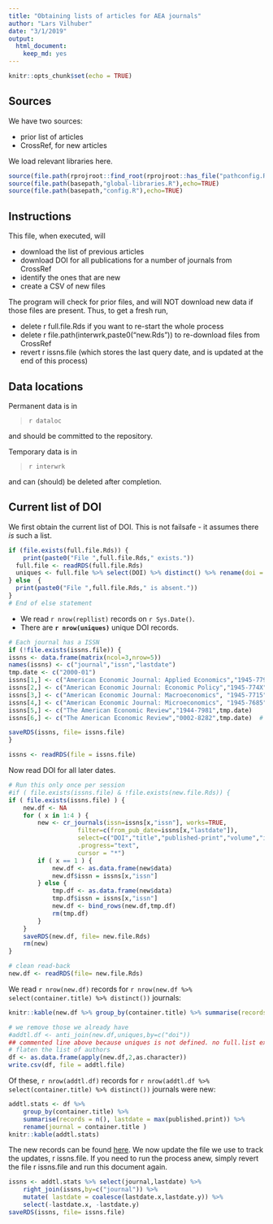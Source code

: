 ```yaml
---
title: "Obtaining lists of articles for AEA journals"
author: "Lars Vilhuber"
date: "3/1/2019"
output: 
  html_document: 
    keep_md: yes
---
```


```r
knitr::opts_chunk$set(echo = TRUE)
```

## Sources
We have two sources:

- prior list of articles
- CrossRef, for new articles

We load relevant libraries here.

```r
source(file.path(rprojroot::find_root(rprojroot::has_file("pathconfig.R")),"pathconfig.R"),echo=TRUE)
source(file.path(basepath,"global-libraries.R"),echo=TRUE)
source(file.path(basepath,"config.R"),echo=TRUE)
```
## Instructions
This file, when executed, will

- download the list of previous articles
- download DOI for all publications for a number of journals from CrossRef
- identify the ones that are new
- create a CSV of new files

The program will check for prior files, and will NOT download new data if those files are present. Thus, to get a fresh run, 

- delete ` `r full.file.Rds` ` if you want to re-start the whole process
- delete ` `r file.path(interwrk,paste0("new.Rds"))` ` to re-download files from CrossRef
- revert ` `r issns.file` ` (which stores the last query date, and is updated at the end of this process)

## Data locations

Permanent data is in

> `r dataloc`

and should be committed to the repository.

Temporary data is in

> `r interwrk`

and can (should) be deleted after completion.

## Current list of DOI

We first obtain the current list of DOI. This is not failsafe - it assumes there *is* such a list.


```r

if (file.exists(full.file.Rds)) {
	print(paste0("File ",full.file.Rds," exists."))
  full.file <- readRDS(full.file.Rds)
  uniques <- full.file %>% select(DOI) %>% distinct() %>% rename(doi = DOI)
} else	{
  print(paste0("File ",full.file.Rds," is absent."))
}
# End of else statement

```

- We read `r nrow(repllist)` records on `r Sys.Date()`.
- There are **`r nrow(uniques)`** unique DOI records. 

```r
# Each journal has a ISSN
if (!file.exists(issns.file)) {
issns <- data.frame(matrix(ncol=3,nrow=5))
names(issns) <- c("journal","issn","lastdate")
tmp.date <- c("2000-01")
issns[1,] <- c("American Economic Journal: Applied Economics","1945-7790",tmp.date)
issns[2,] <- c("American Economic Journal: Economic Policy","1945-774X",tmp.date)
issns[3,] <- c("American Economic Journal: Macroeconomics", "1945-7715",tmp.date)
issns[4,] <- c("American Economic Journal: Microeconomics", "1945-7685",tmp.date)
issns[5,] <- c("The American Economic Review","1944-7981",tmp.date)
issns[6,] <- c("The American Economic Review","0002-8282",tmp.date)  # print ISSN is needed!

saveRDS(issns, file= issns.file)
}

issns <- readRDS(file = issns.file)

```

Now read DOI for all later dates.
```r
# Run this only once per session
#if ( file.exists(issns.file) & !file.exists(new.file.Rds)) {
if ( file.exists(issns.file) ) {
	new.df <- NA
	for ( x in 1:4 ) {
		new <- cr_journals(issn=issns[x,"issn"], works=TRUE,
				   filter=c(from_pub_date=issns[x,"lastdate"]),
				   select=c("DOI","title","published-print","volume","issue","container-title","author"),
				   .progress="text",
				   cursor = "*")
		if ( x == 1 ) {
      		new.df <- as.data.frame(new$data)
      		new.df$issn = issns[x,"issn"]
    	} else {
    	    tmp.df <- as.data.frame(new$data)
    	    tmp.df$issn = issns[x,"issn"]
      		new.df <- bind_rows(new.df,tmp.df)
      		rm(tmp.df)
    	}
	}
	saveRDS(new.df, file= new.file.Rds)
	rm(new)
}

# clean read-back
new.df <- readRDS(file= new.file.Rds)
```

We read `r nrow(new.df)` records for `r nrow(new.df %>% select(container.title) %>% distinct())` journals:

```r
knitr::kable(new.df %>% group_by(container.title) %>% summarise(records = n()))
```


```r
# we remove those we already have
#addtl.df <- anti_join(new.df,uniques,by=c("doi"))
## commented line above because uniques is not defined. no full.list exists
# flaten the list of authors 
df <- as.data.frame(apply(new.df,2,as.character))
write.csv(df, file = addtl.file)

```
Of these, `r nrow(addtl.df)` records for `r nrow(addtl.df %>% select(container.title) %>% distinct())` journals were new:

```r
addtl.stats <- df %>% 
	group_by(container.title) %>% 
	summarise(records = n(), lastdate = max(published.print)) %>%
	rename(journal = container.title )
knitr::kable(addtl.stats)
```

The new records can be found [here](`r addtl.file`). We now update the file we use to track the updates, ` `r issns.file` `. If you need to run the process anew, simply revert the file ` `r issns.file` ` and run this document again.

```r
issns <- addtl.stats %>% select(journal,lastdate) %>% 
	right_join(issns,by=c("journal")) %>%
	mutate( lastdate = coalesce(lastdate.x,lastdate.y)) %>%
	select(-lastdate.x, -lastdate.y)
saveRDS(issns, file= issns.file)
```



